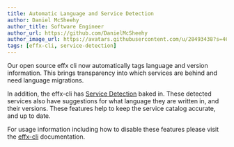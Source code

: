 ```yaml
---
title: Automatic Language and Service Detection 
author: Daniel McSheehy
author_title: Software Engineer
author_url: https://github.com/DanielMcSheehy
author_image_url: https://avatars.githubusercontent.com/u/28493438?s=460&u=4bbd1de69b9ca85d21e45350d15db419a27072fc&v=4
tags: [effx-cli, service-detection]
---
```

Our open source effx cli now automatically tags language and version information. This brings transparency into which services are behind and need language migrations.

In addition, the effx-cli has [Service Detection](https://effx.com/help/releases/2021/02/24/detected-services) baked in. These detected services also have suggestions 
for what language they are written in, and their versions. These features help to keep the service catalog accurate, and up to date. 

For usage information including how to disable these features please visit the [effx-cli](/docs/usage#Commands) documentation.